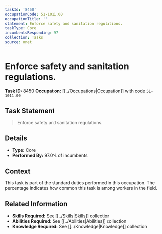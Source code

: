 ```yaml
---
taskId: '8450'
occupationCode: 51-1011.00
occupationTitle: ''
statement: Enforce safety and sanitation regulations.
taskType: Core
incumbentsResponding: 97
collection: Tasks
source: onet
---
```

# Enforce safety and sanitation regulations.

**Task ID:** 8450
**Occupation:** [[../Occupations|Occupation]] with code `51-1011.00`

## Task Statement

> Enforce safety and sanitation regulations.

## Details

- **Type:** Core
- **Performed By:** 97.0% of incumbents

## Context

This task is part of the standard duties performed in this occupation. The percentage indicates how common this task is among workers in the field.

## Related Information

- **Skills Required:** See [[../Skills|Skills]] collection
- **Abilities Required:** See [[../Abilities|Abilities]] collection
- **Knowledge Required:** See [[../Knowledge|Knowledge]] collection
